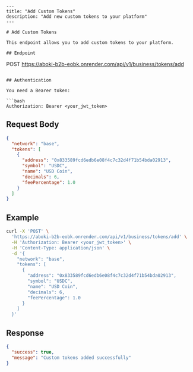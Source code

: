

```mdx
---
title: "Add Custom Tokens"
description: "Add new custom tokens to your platform"
---

# Add Custom Tokens

This endpoint allows you to add custom tokens to your platform.

## Endpoint

```
POST https://aboki-b2b-eobk.onrender.com/api/v1/business/tokens/add
```

## Authentication

You need a Bearer token:

```bash
Authorization: Bearer <your_jwt_token>
```

## Request Body

```json
{
  "network": "base",
  "tokens": [
    {
      "address": "0x833589fcd6edb6e08f4c7c32d4f71b54bda02913",
      "symbol": "USDC",
      "name": "USD Coin",
      "decimals": 6,
      "feePercentage": 1.0
    }
  ]
}
```

## Example

```bash
curl -X 'POST' \
  'https://aboki-b2b-eobk.onrender.com/api/v1/business/tokens/add' \
  -H 'Authorization: Bearer <your_jwt_token>' \
  -H 'Content-Type: application/json' \
  -d '{
    "network": "base",
    "tokens": [
      {
        "address": "0x833589fcd6edb6e08f4c7c32d4f71b54bda02913",
        "symbol": "USDC",
        "name": "USD Coin",
        "decimals": 6,
        "feePercentage": 1.0
      }
    ]
  }'
```

## Response

```json
{
  "success": true,
  "message": "Custom tokens added successfully"
}
```
```

